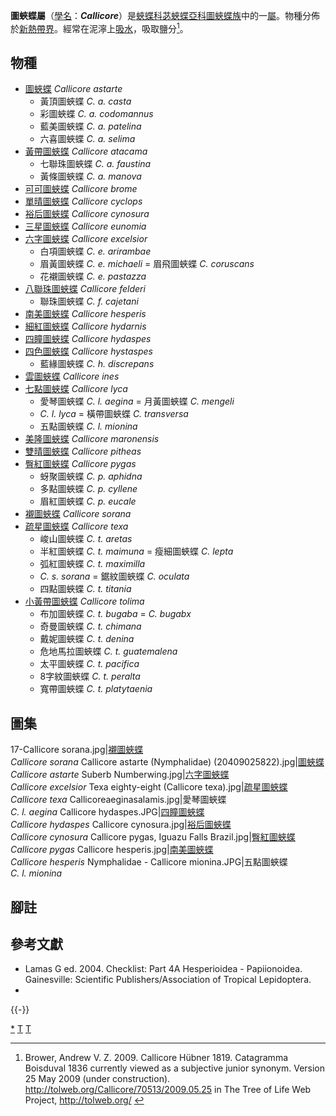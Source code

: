 {{NoteTA
|G1=Butterfly
}}
{{Automatic Taxobox
| taxon = Callicore
| authority = Hübner, [1819]
| image = Callicore aff. hystaspes (2871460641).jpg
| image_caption = [[四色圖蛺蝶|四色圖蛺蝶]]<br />''Callicore hystaspes''
| type_species = [[圖蛺蝶|圖蛺蝶]]<br />''Papilio astarte''
| type_species_authority = Cramer, [1779]
| subdivision_ranks = 物種
| subdivision = 共20種，詳見正文。
| synonyms = * ''Catagramma'' <small> Boisduval, 1836 </small>
}}

'''圖蛺蝶屬'''（[[學名|學名]]：'''''Callicore'''''）是[[蛺蝶科|蛺蝶科]][[苾蛺蝶亞科|苾蛺蝶亞科]][[圖蛺蝶族|圖蛺蝶族]]中的一[[屬_(生物)|屬]]。物種分佈於[[新熱帶界|新熱帶界]]。經常在泥濘上[[吸水|吸水]]，吸取鹽分<ref>Brower, Andrew V. Z. 2009. Callicore Hübner 1819. Catagramma Boisduval 1836 currently viewed as a subjective junior synonym. Version 25 May 2009 (under construction). http://tolweb.org/Callicore/70513/2009.05.25 {{Wayback|url=http://tolweb.org/Callicore/70513/2009.05.25 |date=20191201004846 }} in The Tree of Life Web Project, http://tolweb.org/ {{Wayback|url=http://tolweb.org/ |date=20110515100516 }}</ref>。

== 物種 ==
* [[圖蛺蝶|圖蛺蝶]] ''Callicore astarte''
** 黃頂圖蛺蝶 ''C. a. casta''
** 彩圖蛺蝶 ''C. a. codomannus''
** 藍美圖蛺蝶 ''C. a. patelina''
** 六喜圖蛺蝶 ''C. a. selima''
* [[黃帶圖蛺蝶|黃帶圖蛺蝶]] ''Callicore atacama''
** 七聯珠圖蛺蝶 ''C. a. faustina''
** 黃條圖蛺蝶 ''C. a. manova''
* [[可可圖蛺蝶|可可圖蛺蝶]] ''Callicore brome''
* [[單晴圖蛺蝶|單晴圖蛺蝶]] ''Callicore cyclops''
* [[裕后圖蛺蝶|裕后圖蛺蝶]] ''Callicore cynosura''
* [[三星圖蛺蝶|三星圖蛺蝶]] ''Callicore eunomia''
* [[六字圖蛺蝶|六字圖蛺蝶]] ''Callicore excelsior''
** 白項圖蛺蝶 ''C. e. arirambae''
** 眉黃圖蛺蝶 ''C. e. michaeli'' = 眉飛圖蛺蝶 ''C. coruscans''
** 花襯圖蛺蝶 ''C. e. pastazza''
* [[八聯珠圖蛺蝶|八聯珠圖蛺蝶]] ''Callicore felderi''
** 聯珠圖蛺蝶 ''C. f. cajetani''
* [[南美圖蛺蝶|南美圖蛺蝶]] ''Callicore hesperis''
* [[細紅圖蛺蝶|細紅圖蛺蝶]] ''Callicore hydarnis''
* [[四瞳圖蛺蝶|四瞳圖蛺蝶]] ''Callicore hydaspes''
* [[四色圖蛺蝶|四色圖蛺蝶]] ''Callicore hystaspes''
** 藍緣圖蛺蝶 ''C. h. discrepans''
* [[雲圖蛺蝶|雲圖蛺蝶]] ''Callicore ines''
* [[七點圖蛺蝶|七點圖蛺蝶]] ''Callicore lyca''
** 愛琴圖蛺蝶  ''C. l. aegina'' = 月黃圖蛺蝶 ''C. mengeli''
** ''C. l. lyca'' = 橫帶圖蛺蝶 ''C. transversa''
** 五點圖蛺蝶 ''C. l. mionina''
* [[美隆圖蛺蝶|美隆圖蛺蝶]] ''Callicore maronensis''
* [[雙晴圖蛺蝶|雙晴圖蛺蝶]] ''Callicore pitheas''
* [[臀紅圖蛺蝶|臀紅圖蛺蝶]] ''Callicore pygas''
** 蚜聚圖蛺蝶 ''C. p. aphidna''
** 多點圖蛺蝶 ''C. p. cyllene''
** 眉紅圖蛺蝶 ''C. p. eucale''
* [[襯圖蛺蝶|襯圖蛺蝶]] ''Callicore sorana''
* [[疏星圖蛺蝶|疏星圖蛺蝶]] ''Callicore texa''
** 峻山圖蛺蝶 ''C. t. aretas''
** 半紅圖蛺蝶 ''C. t. maimuna'' = 瘦細圖蛺蝶 ''C. lepta''
** 弧紅圖蛺蝶 ''C. t. maximilla''
** ''C. s. sorana'' = 鋸紋圖蛺蝶 ''C. oculata''
** 四點圖蛺蝶 ''C. t. titania''
* [[小黃帶圖蛺蝶|小黃帶圖蛺蝶]] ''Callicore tolima''
** 布加圖蛺蝶 ''C. t. bugaba'' = ''C. bugabx''
** 奇曼圖蛺蝶 ''C. t. chimana''
** 戴妮圖蛺蝶 ''C. t. denina''
** 危地馬拉圖蛺蝶 ''C. t. guatemalena''
** 太平圖蛺蝶 ''C. t. pacifica''
** 8字紋圖蛺蝶 ''C. t. peralta''
** 寬帶圖蛺蝶 ''C. t. platytaenia''

== 圖集 ==
<gallery mode="packed">
17-Callicore sorana.jpg|[[襯圖蛺蝶|襯圖蛺蝶]]<br />''Callicore sorana''
Callicore astarte (Nymphalidae) (20409025822).jpg|[[圖蛺蝶|圖蛺蝶]]<br />''Callicore astarte''
Suberb Numberwing.jpg|[[六字圖蛺蝶|六字圖蛺蝶]]<br />''Callicore excelsior''
Texa eighty-eight (Callicore texa).jpg|[[疏星圖蛺蝶|疏星圖蛺蝶]]<br />''Callicore texa''
Callicoreaeginasalamis.jpg|愛琴圖蛺蝶<br />''C. l. aegina''
Callicore hydaspes.JPG|[[四瞳圖蛺蝶|四瞳圖蛺蝶]]<br />''Callicore hydaspes''
Callicore cynosura.jpg|[[裕后圖蛺蝶|裕后圖蛺蝶]]<br />''Callicore cynosura''
Callicore pygas, Iguazu Falls Brazil.jpg|[[臀紅圖蛺蝶|臀紅圖蛺蝶]]<br />''Callicore pygas''
Callicore hesperis.jpg|[[南美圖蛺蝶|南美圖蛺蝶]]<br />''Callicore hesperis''
Nymphalidae - Callicore mionina.JPG|五點圖蛺蝶<br />''C. l. mionina''
</gallery>

== 腳註 ==
{{reflist}}

== 參考文獻 ==
{{Commons category|Callicore}}
* Lamas G ed. 2004. Checklist: Part 4A Hesperioidea - Papiionoidea. Gainesville: Scientific Publishers/Association of Tropical Lepidoptera.
* {{Cite book | author = 寿建新 周尧 李宇飞 | title = 世界蝴蝶分類名錄 | location = 中國 | publisher = 陝西科學技術出版社 | date = 2006-04-01 | ISBN = 9787536936768 | language= zh-hans }}
{{Taxonbar|from= Q258624}}
{{-}}
{{苾蛺蝶亞科}}
{{Taxonbar}}
[[Category:圖蛺蝶屬|*]]
[[Category:圖蛺蝶族|T]]
[[Category:_1819年描述的分类群|T]]